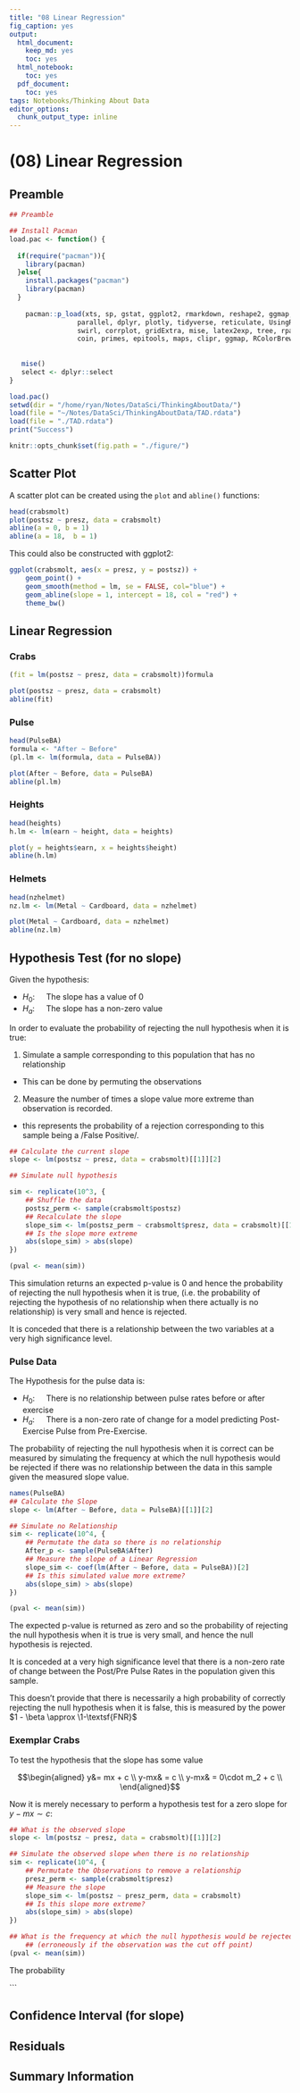 ```yaml
---
title: "08 Linear Regression"
fig_caption: yes
output:
  html_document: 
    keep_md: yes
    toc: yes
  html_notebook:
    toc: yes
  pdf_document:
    toc: yes
tags: Notebooks/Thinking About Data
editor_options:
  chunk_output_type: inline
---
```


# (08) Linear Regression
## Preamble

```r
## Preamble

## Install Pacman
load.pac <- function() {
  
  if(require("pacman")){
    library(pacman)
  }else{
    install.packages("pacman")
    library(pacman)
  }
  
    pacman::p_load(xts, sp, gstat, ggplot2, rmarkdown, reshape2, ggmap,
                 parallel, dplyr, plotly, tidyverse, reticulate, UsingR, Rmpfr,
                 swirl, corrplot, gridExtra, mise, latex2exp, tree, rpart, lattice,
                 coin, primes, epitools, maps, clipr, ggmap, RColorBrewer)
  
  
   mise()
   select <- dplyr::select
}

load.pac()
setwd(dir = "/home/ryan/Notes/DataSci/ThinkingAboutData/")
load(file = "~/Notes/DataSci/ThinkingAboutData/TAD.rdata")
load(file = "./TAD.rdata")
print("Success")
```


```r
knitr::opts_chunk$set(fig.path = "./figure/")

```

## Scatter Plot
A scatter plot can be created using the `plot` and `abline()` functions:

```r
head(crabsmolt)
plot(postsz ~ presz, data = crabsmolt)
abline(a = 0, b = 1)
abline(a = 18,  b = 1)
```

This could also be constructed with ggplot2:

```r
ggplot(crabsmolt, aes(x = presz, y = postsz)) +
    geom_point() +
    geom_smooth(method = lm, se = FALSE, col="blue") +
    geom_abline(slope = 1, intercept = 18, col = "red") +
    theme_bw()
```


## Linear Regression
### Crabs
```r
(fit = lm(postsz ~ presz, data = crabsmolt))formula

plot(postsz ~ presz, data = crabsmolt)
abline(fit)
```
### Pulse

```r
head(PulseBA)
formula <- "After ~ Before"
(pl.lm <- lm(formula, data = PulseBA))

plot(After ~ Before, data = PulseBA)
abline(pl.lm)
```

### Heights

```r
head(heights)
h.lm <- lm(earn ~ height, data = heights)

plot(y = heights$earn, x = heights$height)
abline(h.lm)
```

### Helmets

```r
head(nzhelmet)
nz.lm <- lm(Metal ~ Cardboard, data = nzhelmet)

plot(Metal ~ Cardboard, data = nzhelmet)
abline(nz.lm)
```


## Hypothesis Test (for no slope)
Given the hypothesis:

+ $H_0: \quad$ The slope has a value of 0
+ $H_a: \quad$ The slope has a non-zero value

In order to evaluate the probability of rejecting the null hypothesis when it is
true:

1. Simulate a sample corresponding to this population that has no relationship
  + This can be done by permuting the observations
2. Measure the number of times a slope value more extreme than observation is
recorded.
  + this represents the probability of a rejection corresponding to this sample
  being a /False Positive/.

```r
## Calculate the current slope
slope <- lm(postsz ~ presz, data = crabsmolt)[[1]][2]

## Simulate null hypothesis

sim <- replicate(10^3, {
    ## Shuffle the data
    postsz_perm <- sample(crabsmolt$postsz)
    ## Recalculate the slope
    slope_sim <- lm(postsz_perm ~ crabsmolt$presz, data = crabsmolt)[[1]][2]
    ## Is the slope more extreme
    abs(slope_sim) > abs(slope)
})

(pval <- mean(sim))
```

This simulation returns an expected p-value is 0 and hence the probability of rejecting
the null hypothesis when it is true, (i.e. the probability of rejecting the
hypothesis of no relationship when there actually is no relationship) is very
small and hence is rejected.

It is conceded that there is a relationship between the two variables at a very
high significance level.

### Pulse Data

The Hypothesis for the pulse data is:

+ $H_0: \quad$ There is no relationship between pulse rates before or after exercise
+ $H_a: \quad$ There is a non-zero rate of change for a model predicting
  Post-Exercise Pulse from Pre-Exercise.
  
The probability of rejecting the null hypothesis when it is correct can be
measured by simulating the frequency at which the null hypothesis would be
rejected if there was no relationship between the data in this sample given the
measured slope value.

```r
names(PulseBA)
## Calculate the Slope
slope <- lm(After ~ Before, data = PulseBA)[[1]][2]

## Simulate no Relationship
sim <- replicate(10^4, {
    ## Permutate the data so there is no relationship
    After_p <- sample(PulseBA$After)
    ## Measure the slope of a Linear Regression
    slope_sim <- coef(lm(After ~ Before, data = PulseBA))[2]
    ## Is this simulated value more extreme?
    abs(slope_sim) > abs(slope)
})

(pval <- mean(sim))

```

The expected p-value is returned as zero and so the probability of rejecting the
null hypothesis when it is true is very small, and hence the null hypothesis is
rejected.

It is conceded at a very high significance level that there is a non-zero rate
of change between the Post/Pre Pulse Rates in the population given this sample.

This doesn't provide that there is necessarily a high probability of correctly
rejecting the null hypothesis when it is false, this is measured by the power
$1 - \beta \approx \1-\textsf{FNR}$




### Exemplar Crabs
To test the hypothesis that the slope has some value

$$\begin{aligned}
y&= mx + c \\
y-mx& = c \\
y-mx& =  0\cdot m_2  + c \\
\end{aligned}$$

Now it is merely necessary to perform a hypothesis test for a zero slope for 
$y - mx \sim c$:

```r
## What is the observed slope
slope <- lm(postsz ~ presz, data = crabsmolt)[[1]][2]

## Simulate the observed slope when there is no relationship
sim <- replicate(10^4, {
    ## Permutate the Observations to remove a relationship
    presz_perm <- sample(crabsmolt$presz)
    ## Measure the slope
    slope_sim <- lm(postsz ~ presz_perm, data = crabsmolt)
    ## Is this slope more extreme?
    abs(slope_sim) > abs(slope)
})

## What is the frequency at which the null hypothesis would be rejected
    ## (erroneously if the observation was the cut off point)
(pval <- mean(sim))
```

The probability

```





## Confidence Interval (for slope)
## Residuals
## Summary Information

